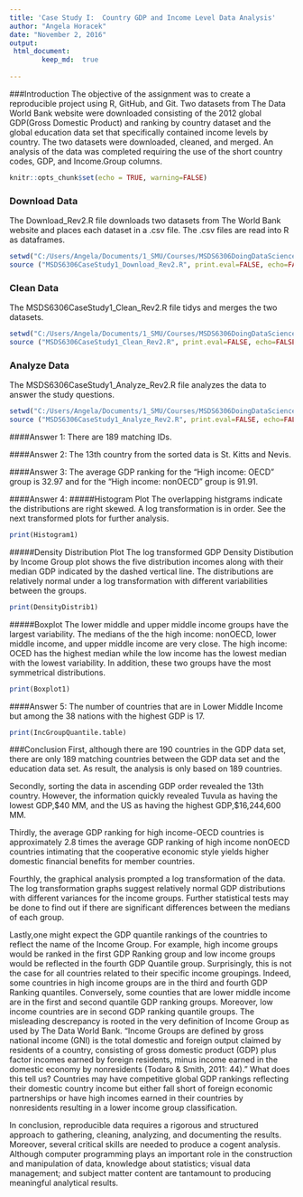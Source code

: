 ```yaml
---
title: 'Case Study I:  Country GDP and Income Level Data Analysis'
author: "Angela Horacek"
date: "November 2, 2016"
output: 
 html_document:
        keep_md:  true
    
---
```

###Introduction
The objective of the assignment was to create a reproducible project using R, GitHub, and Git.  Two datasets from The Data World Bank website were downloaded consisting of the 2012 global GDP(Gross Domestic Product) and ranking by country dataset and the global education data set that specifically contained income levels by country.  The two datasets were downloaded, cleaned, and merged. An analysis of the data was completed requiring the use of the short country codes, GDP, and Income.Group columns. 


```r
knitr::opts_chunk$set(echo = TRUE, warning=FALSE)
```


### Download Data
The Download_Rev2.R file downloads two datasets from The World Bank website and places each dataset in a .csv file.  The .csv files are read into R as dataframes.

``` r
setwd("C:/Users/Angela/Documents/1_SMU/Courses/MSDS6306DoingDataScience/CaseStudy1/MSDS6306_CaseStudyI/Data")
source ("MSDS6306CaseStudy1_Download_Rev2.R", print.eval=FALSE, echo=FALSE)
```


### Clean Data
The MSDS6306CaseStudy1_Clean_Rev2.R file tidys and merges the two datasets.  

``` r
setwd("C:/Users/Angela/Documents/1_SMU/Courses/MSDS6306DoingDataScience/CaseStudy1/MSDS6306_CaseStudyI/Data")
source ("MSDS6306CaseStudy1_Clean_Rev2.R", print.eval=FALSE, echo=FALSE)
```


### Analyze Data
The MSDS6306CaseStudy1_Analyze_Rev2.R file analyzes the data to answer the study questions. 
``` r
setwd("C:/Users/Angela/Documents/1_SMU/Courses/MSDS6306DoingDataScience/CaseStudy1/MSDS6306_CaseStudyI/Analyze")
source ("MSDS6306CaseStudy1_Analyze_Rev2.R", print.eval=FALSE, echo=FALSE)
```

####Answer 1:
There are 189 matching IDs.

####Answer 2:
The 13th country from the sorted data is St. Kitts and Nevis. 

####Answer 3:
The average GDP ranking for the "High income: OECD" group is 32.97 and for the "High income: nonOECD" group is 91.91.

####Answer 4:
#####Histogram Plot
The overlapping histgrams indicate the distributions are right skewed.  A log transformation is in order.  See the next transformed plots for further analysis.
```r
print(Histogram1)
```



#####Density Distribution Plot
The log transformed GDP Density Distibution by Income Group plot shows the five distribution incomes along with their median GDP indicated by the dashed vertical line. The distributions are relatively normal under a log transformation with different variabilities between the groups.
```r
print(DensityDistrib1)
```


#####Boxplot
The lower middle and upper middle income groups have the largest variability. The medians of the the high income: nonOECD, lower middle income, and upper middle income are very close.  The high income: OCED has the highest median while the low income has the lowest median with the lowest variability.  In addition, these two groups have the most symmetrical distributions.
```r
print(Boxplot1)
```


####Answer 5:
The number of countries that are in Lower Middle Income but among the 38 nations with the highest GDP is 17. 

```r
print(IncGroupQuantile.table)
```




###Conclusion
First, although there are 190 countries in the GDP data set, there are only 189 matching countries between the GDP data set and the education data set.  As  result, the analysis is only based on 189 countries. 

Secondly, sorting the data in ascending GDP order revealed the 13th country.  However, the information quickly revealed Tuvula as having the lowest GDP,$40 MM, and the US as having the highest GDP,$16,244,600 MM.
 
Thirdly, the average GDP ranking for high income-OECD countries is approximately 2.8 times the average GDP ranking of high income nonOECD countries intimating that the cooperative economic style yields higher domestic financial benefits for member countries. 

Fourthly, the graphical analysis prompted a log transformation of the data.  The  log transformation graphs suggest relatively normal GDP distributions with different variances for the income groups.  Further statistical tests may be done to find out if there are significant differences between the medians of each group.  

Lastly,one might expect the GDP quantile rankings of the countries to reflect the name of the Income Group.  For example, high income groups would be ranked in the first GDP Ranking group and low income groups would be reflected in the fourth GDP Quantile group.  Surprisingly, this is not the case for all countries related to their specific income groupings. Indeed, some countries in high income groups are in the third and fourth GDP Ranking quantiles. Conversely, some counties that are lower middle income are in the first and second quantile GDP ranking groups. Moreover, low income countries are in second GDP ranking quantile groups. The misleading descrepancy is rooted in the very definition of Income Group as used by The Data World Bank. "Income Groups are defined by gross national income (GNI) is the total domestic and foreign output claimed by residents of a country, consisting of gross domestic product (GDP) plus factor incomes earned by foreign residents, minus income earned in the domestic economy by nonresidents (Todaro & Smith, 2011: 44)." What does this tell us?  Countries may have competitive global GDP rankings reflecting their domestic country income but either fall short of foreign economic partnerships or have high incomes earned in their countries by nonresidents resulting in a lower income group classification. 

In conclusion, reproducible data requires a rigorous and structured approach to gathering, cleaning, analyzing, and documenting the results. Moreover, several critical skills are needed to produce a cogent analysis. Although computer programming plays an important role in the construction and manipulation of data, knowledge about statistics; visual data management; and subject matter content are tantamount to producing meaningful analytical results.    
